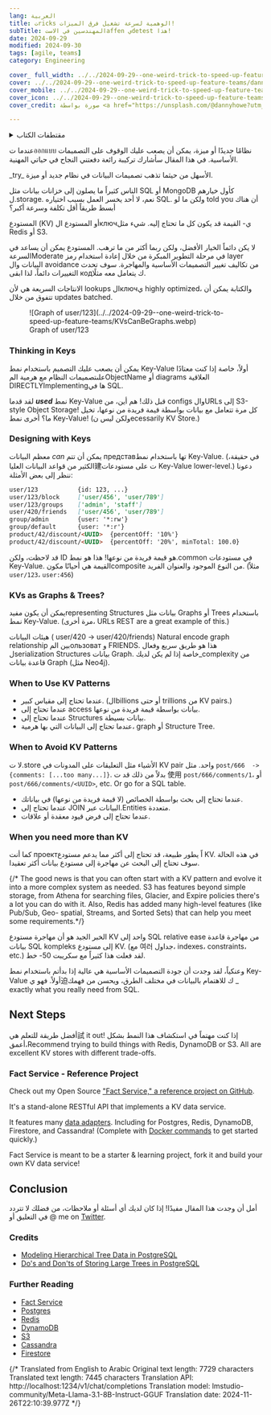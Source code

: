 ```yaml
---
lang: العربية
title: تricks الوهمية لسرعة تشغيل فرق الميزات!
subTitle: المهندسين في الاستaffen يdetest هذا!
date: 2024-09-29
modified: 2024-09-30
tags: [agile, teams]
category: Engineering

cover_ full_width: ../../2024-09-29--one-weird-trick-to-speed-up-feature-teams/wide_danny-howe-98KlbUsOO_w-unsplash.webp
cover: ../../2024-09-29--one-weird-trick-to-speed-up-feature-teams/danny-howe-98KlbUsOO_w-unsplash__w300.webp
cover_mobile: ../../2024-09-29--one-weird-trick-to-speed-up-feature-teams/danny-howe-98KlbUsOO_w-unsplash__w200.webp
cover_icon: ../../2024-09-29--one-weird-trick-to-speed-up-feature-teams/danny-howe-98KlbUsOO_w-unsplash__w200.webp
cover_credit: صورة بواسطة <a href="https://unsplash.com/@dannyhowe?utm_content=creditCopyText&utm_medium=referral&utm_source=unsplash">Danny Howe</a> على <a href="https://unsplash.com/photos/red-and-white-neon-light-signage-98KlbUsOO_w?utm_content=creditCopyText&utm_medium=referral&utm_source=unsplash">Unsplash</a>

---
```


<details>
<summary>مقتطفات الكتاب</summary>

- [Thinking in Keys](#thinking-in-keys)
   - [Designing with Keys](#designing-with-keys)
   - [KVs as Graphs &amp; Trees?](#kvs-as-graphs-&amp;-trees)
   - [When to Use KV Patterns](#when-to-use-kv-patterns)
   - [When to Avoid KV Patterns](#when-to-avoid-kv-patterns)
   - [When you need more than KV](#when-you-need-more-than-kv)
- [Next Steps](#next-steps)
   - [Fact Service  - Reference Project](#fact-service---reference-project)
- [Conclusion](#conclusion)
   - [Further Reading](#further-reading)

</details>

 عندما تออกแบบ نظامًا جديدًا أو ميزة، يمكن أن يصعب عليك الوقوف على التصميمات الأساسية. في هذا المقال سأشارك تركيبة رائعة دفعتني النجاح في حياتي المهنية.

<section class="breakout">
_try_ الأسهل من حيثما تذهب تصميمات البيانات في نظام جديد أو ميزة.
</section>

الناس كثيراً ما يصلون إلى خزانات بيانات مثل SQL أو MongoDB كأول خيارهم ل.storage. نعم، لا أحد يخسر العمل بسبب اختياره SQL. ولكن ما لو told you أن هناك أبسط طريقاً أقل تكلفة وسرعة أكبر؟

المستودع (KV) أو المستودع الключي- القيمة قد يكون كل ما تحتاج إليه. شيء مثل Redis أو S3.

لا يكن دائماً الخيار الأفضل، ولكن ربما أكثر من ما ترهب. المستودع يمكن أن يساعد في السرعةModerate في مرحلة التطوير المبكرة من خلال إعادة استخدام رمز layer البيانات وال avoidance من تكاليف تغيير التصميمات الأساسية والمهاجرة. سوف تحدث التغييرات دائماً، لذا ابقى кодك يتعامل معه مثلًا.

الانتاجات السريعة هي لأن lookups الключي highly optimized، والكتابة يمكن أن تتفوق من خلال updates batched.

<figure>
![Graph of user/123](../../2024-09-29--one-weird-trick-to-speed-up-feature-teams/KVsCanBeGraphs.webp)
<figcaption>Graph of user/123</figcaption>
</figure>

### Thinking in Keys

يمكن أن يصعب عليك التصميم باستخدام نمط Key-Value أولاً، خاصة إذا كنت معتادًا علىتصميمات النظام مع هرمية المObjectName أو diagrams العلاقية DIRECTLYImplementingها في SQL.

لقد قدما  ***used*** نمط Key-Value قبل ذلك! هم أين، من configs والURLs إلى S3-style Object Storage! كل مرة تتعامل مع بيانات بواسطة قيمة فريدة من نوعها، تخيل ما؟ أخرى نمط Key-Value! (ولكن ليس نecessarily KV Store.)

### Designing with Keys

معظم البيانات  _can_ يمكن أن تتم представتها باستخدام نمط Key-Value. (في حقيقة، الكثير من قواعد البيانات العليا建ت على مستودعات Key-Value lower-level.) دعونا ننظر إلى بعض الأمثلة:

```markdown
user/123           {id: 123, ...}
user/123/block     ['user/456', 'user/789']
user/123/groups    ['admin', 'staff']
user/420/friends   ['user/456', 'user/789']
group/admin        {user: '*:rw'}
group/default      {user: '*:r'}
product/42/discount/<UUID>  {percentOff: '10%'}
product/42/discount/<UUID>  {percentOff: '20%', minTotal: 100.0}
```

قد لاحظت، ولكن ID هو قيمة فريدة من نوعها! هذا هو نمط.common في مستودعات Key-Value. القيمة هي أحيانًا مكونcomposite من النوع الموجود والعنوان الفريد. (مثلاً `user/123`، `user:456`)

### KVs as Graphs &amp; Trees?

يمكن أن يكون مفيدrepresenting Structures بيانات مثل Graphs أو Trees باستخدام نمط Key-Value. (مرة أخرى، URLs REST are a great example of this.)

هيئات البيانات  ( user/420 -> user/420/friends) Natural encode graph relationship بين المользоват و FRIENDS.
هذا هو طريق سريع وفعال لserialization Structures بيانات Graph. خاصة إذا لم يكن لديك_complexity من قاعدة بيانات Graph (مثل Neo4j).

### When to Use KV Patterns

- عندما تحتاج إلى مقياس كبير. (الbillions أو حتى trillions من KV pairs.)
- عندما تحتاج إلى access بيانات بواسطة قيمة فريدة من نوعها.
- عندما تحتاج إلى Structures بيانات بسيطة.
- عندما تحتاج إلى البيانات التي بها هرمية، graph أو Structure Tree.

### When to Avoid KV Patterns

لا ت.store الأشياء مثل التعليقات على المدونات في KV pair واحد. مثل `post/666  -> {comments: [...too many...]}`. بدلاً من ذلك قد ت 使用 `post/666/comments/1`، أو `post/666/comments/<UUID>`, etc. Or go for a SQL table.

- عندما تحتاج إلى بحث بواسطة الخصائص (لا قيمة فريدة من نوعها) في بياناتك.
- عندما تحتاج إلى JOIN البيانات عبر.Entities متعددة.
- عندما تحتاج إلى فرض قيود معقدة أو علاقات.

### When you need more than KV

كما أنت проектاً يطور طبيعة، قد تحتاج إلى أكثر مما يدعم مستودع KV. في هذه الحالة سوف تحتاج إلى البحث عن مهاجرة إلى مستودع بيانات أكثر تعقيدا.

{/* The good news is that you can often start with a KV pattern and evolve it into a more complex system as needed. S3 has features beyond simple storage, from Athena for searching files, Glacier, and Expire policies there's a lot you can do with it. Also, Redis has added many high-level features (like Pub/Sub, Geo- spatial, Streams, and Sorted Sets) that can help you meet some requirements.*/}

الخبر الجيد هو أن مهاجرة مستودع KV واحد إلى SQL relative ease من مهاجرة قاعدة بيانات SQL kompleks إلى مستودع KV. (مع 여러 جداول، indexes، constraints، etc.) لقد فعلت هذا كثيراً مع سكريبت 50- خط.

وعنكياً، لقد وجدت أن جودة التصميمات الأساسية هي عالية إذا بدأتم باستخدام نمط Key-Value أولاً. فهو ي迫ك للاهتمام بالبيانات في مختلف الطرق، ويحسن من فهمك _ exactly what you really need from SQL.

## Next Steps

أفضل طريقة للتعلم هي試 it out! إذا كنت مهتماً في استكشاف هذا النمط بشكل أعمق،Recommend trying to build things with Redis, DynamoDB or S3. All are excellent KV stores with different trade-offs.

### Fact Service  - Reference Project

Check out my Open Source ["Fact Service," a reference project on GitHub](https://github.com/justsml/fact-service).

It's a stand-alone RESTful API that implements a KV data service.

It features many [data adapters](https://github.com/justsml/fact-service/tree/main/lib/providers). Including for Postgres, Redis, DynamoDB, Firestore, and Cassandra! (Complete with [Docker commands](https://github.com/justsml/fact-service/tree/main/lib/providers) to get started quickly.)

Fact Service is meant to be a starter & learning project, fork it and build your own KV data service!

## Conclusion

أمل أن وجدت هذا المقال مفيدًا! إذا كان لديك أي أسئلة أو ملاحظات، من فضلك لا تتردد في التعليق أو  @ me on [Twitter](https://twitter.com/justsml).

### Credits

- [Modeling Hierarchical Tree Data in PostgreSQL](https://leonardqmarcq.com/posts/modeling-hierarchical-tree-data)
- [Do's and Don'ts of Storing Large Trees in PostgreSQL](https://leonardqmarcq.com/posts/dos-and-donts-of-modeling-hierarchical-trees-in-postgres)

### Further Reading

- [Fact Service](https://github.com/justsml/fact-service)
- [Postgres](https://www.postgresql.org/)
- [Redis](https://redis.io/)
- [DynamoDB](https://aws.amazon.com/dynamodb/)
- [S3](https://aws.amazon.com/s3/)
- [Cassandra](https://cassandra.apache.org/)
- [Firestore](https://firebase.google.com/docs/firestore)


{/* Translated from English to Arabic
Original text length: 7729 characters
Translated text length: 7445 characters
Translation API: http://localhost:1234/v1/chat/completions
Translation model: lmstudio-community/Meta-Llama-3.1-8B-Instruct-GGUF
Translation date: 2024-11-26T22:10:39.977Z */}

